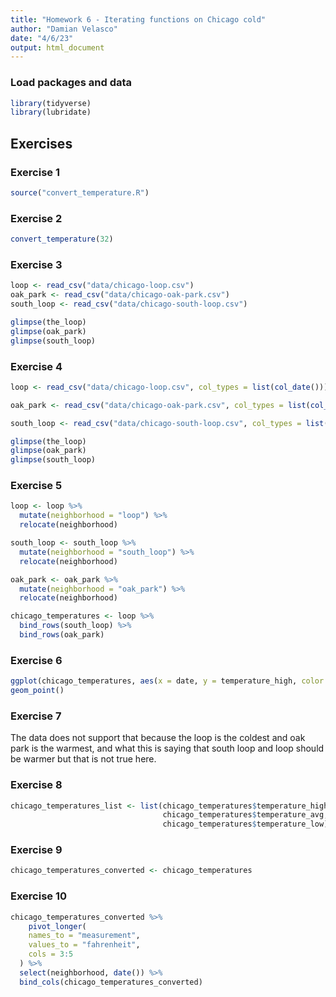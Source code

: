 ```yaml
---
title: "Homework 6 - Iterating functions on Chicago cold"
author: "Damian Velasco"
date: "4/6/23"
output: html_document
---
```


### Load packages and data

```r
library(tidyverse)
library(lubridate)
```

## Exercises

### Exercise 1


```r
source("convert_temperature.R")
```

### Exercise 2
```r
convert_temperature(32)
```

### Exercise 3

```r
loop <- read_csv("data/chicago-loop.csv")
oak_park <- read_csv("data/chicago-oak-park.csv")
south_loop <- read_csv("data/chicago-south-loop.csv")
```

```r
glimpse(the_loop)
glimpse(oak_park)
glimpse(south_loop)
```
### Exercise 4

```r
loop <- read_csv("data/chicago-loop.csv", col_types = list(col_date()))

oak_park <- read_csv("data/chicago-oak-park.csv", col_types = list(col_date()))

south_loop <- read_csv("data/chicago-south-loop.csv", col_types = list(col_date()))
```

```r
glimpse(the_loop)
glimpse(oak_park)
glimpse(south_loop)
```
### Exercise 5

```r
loop <- loop %>% 
  mutate(neighborhood = "loop") %>% 
  relocate(neighborhood)

south_loop <- south_loop %>% 
  mutate(neighborhood = "south_loop") %>% 
  relocate(neighborhood)

oak_park <- oak_park %>% 
  mutate(neighborhood = "oak_park") %>% 
  relocate(neighborhood)

chicago_temperatures <- loop %>% 
  bind_rows(south_loop) %>% 
  bind_rows(oak_park)
```

### Exercise 6
```r
ggplot(chicago_temperatures, aes(x = date, y = temperature_high, color = neighborhood)) +
geom_point()
```
### Exercise 7

The data does not support that because the loop is the coldest and oak park is the warmest, and what this is saying that south loop and loop should be warmer but that is not true here.

### Exercise 8

```r
chicago_temperatures_list <- list(chicago_temperatures$temperature_high,
                                  chicago_temperatures$temperature_avg,
                                  chicago_temperatures$temperature_low)
```

### Exercise 9

```r
chicago_temperatures_converted <- chicago_temperatures
```


### Exercise 10

```r
chicago_temperatures_converted %>% 
    pivot_longer(
    names_to = "measurement",
    values_to = "fahrenheit",
    cols = 3:5
  ) %>% 
  select(neighborhood, date()) %>% 
  bind_cols(chicago_temperatures_converted)
```

